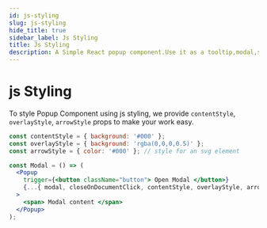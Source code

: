 ```yaml
---
id: js-styling
slug: js-styling
hide_title: true
sidebar_label: Js Styling
title: Js Styling
description: A Simple React popup component.Use it as a tooltip,modal,sub-menu and match more ...
---
```


# js Styling

To style Popup Component using js styling, we provide `contentStyle`, `overlayStyle`, `arrowStyle` props to make your work easy.

```jsx
const contentStyle = { background: '#000' };
const overlayStyle = { background: 'rgba(0,0,0,0.5)' };
const arrowStyle = { color: '#000' }; // style for an svg element

const Modal = () => (
  <Popup
    trigger={<button className="button"> Open Modal </button>}
    {...{ modal, closeOnDocumentClick, contentStyle, overlayStyle, arrowStyle }}
  >
    <span> Modal content </span>
  </Popup>
);
```
